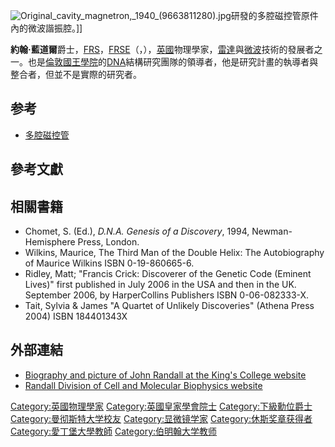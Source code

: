 {{NoteTA|G1=物理學}}
{{Infobox scientist
|name              = 約翰·藍道爾爵士<br />Sir John Randall
|image             =
|image_size        = 70px
|caption           = Sir John Turton Randall, FRSE at King's
|birth_date        = 1905年3月23日
|birth_place       = 英國[[兰开夏郡|兰开夏郡]]{{link-en|牛頓勒威洛斯|Newton-le-Willows}}
|death_date        = {{death date and age|df=yes|1984|6|16|1905|3|23}}
|death_place       = 英國[[蘇格蘭|蘇格蘭]][[愛丁堡|愛丁堡]]
|residence         = 
|citizenship       = 
|nationality       =
|field             = 实验[[物理學家|物理學家]]和[[生物物理学家|生物物理学家]]
|work_institutions = [[剑桥大学|剑桥大学]][[卡文迪许实验室|卡文迪许实验室]]<br>[[倫敦國王學院|倫敦國王學院]]<br>[[伯明翰大學|伯明翰大學]]<br>[[愛丁堡大学|愛丁堡大学]]
|alma_mater        = [[曼彻斯特大学|曼彻斯特大学]]<br>[[剑桥大学|剑桥大学]]
|doctoral_advisor  = [[File:Nobel_prize_medal.svg|20px]] [[威廉·劳伦斯·布拉格|威廉·劳伦斯·布拉格]]
|doctoral_students = 49{{citation needed|date=November 2011}}
|known_for         = 二战中英国和美国雷达站的大功率[[多腔磁控管|多腔磁控管]]<br>[[DNA|DNA]]結構研究<br>标记蛋白的[[中子衍射技术|中子衍射]]研究
|author_abbrev_bot =
|author_abbrev_zoo =
|influences        =
|influenced        = 
|prizes            = [[休斯奖章|休斯奖章]] <small>(1946)
|religion          =
|footnotes         =
|signature         =
}}
[[File:Original_cavity_magnetron,_1940_(9663811280).jpg|thumb]]研發的多腔磁控管原件內的微波諧振腔。]]

'''約翰·藍道爾'''爵士，[[皇家學會院士|FRS]]，[[愛丁堡皇家學會|FRSE]]（{{lang-en|Sir '''John Randall'''}}，{{bd|1905年|3月23日|1984年|6月16日}}），[[英國|英國]]物理學家，[[雷達|雷達]]與[[微波|微波]]技術的發展者之一。也是[[倫敦國王學院|倫敦國王學院]]的[[DNA|DNA]]結構研究團隊的領導者，他是研究計畫的執導者與整合者，但並不是實際的研究者。

== 参考 ==
* [[多腔磁控管|多腔磁控管]]

== 參考文獻 ==
{{reflist}}

==相關書籍==
*Chomet, S. (Ed.), ''D.N.A. Genesis of a Discovery'', 1994, Newman- Hemisphere Press, London.
*Wilkins, Maurice, The Third Man of the Double Helix: The Autobiography of Maurice Wilkins ISBN 0-19-860665-6.
*Ridley, Matt; "Francis Crick: Discoverer of the Genetic Code (Eminent Lives)" first published in July 2006 in the USA and then in the UK. September 2006, by HarperCollins Publishers ISBN 0-06-082333-X.
* Tait, Sylvia & James "A Quartet of Unlikely Discoveries" (Athena Press 2004) ISBN 184401343X

==外部連結==
*[http://www.kcl.ac.uk/about/history/archives/dna/individuals/randall.html Biography and picture of John Randall at the King's College website] {{Wayback|url=http://www.kcl.ac.uk/about/history/archives/dna/individuals/randall.html |date=20071027165558 }}
*[http://www.kcl.ac.uk/schools/biohealth/research/randall/ Randall Division of Cell and Molecular Biophysics website] {{Wayback|url=http://www.kcl.ac.uk/schools/biohealth/research/randall/ |date=20071012175727 }}

{{休斯奖章获得者}}
{{DEFAULTSORT: Randall, John}}
[[Category:英國物理學家|Category:英國物理學家]]
[[Category:英國皇家學會院士|Category:英國皇家學會院士]]
[[Category:下級勳位爵士|Category:下級勳位爵士]]
[[Category:曼彻斯特大学校友|Category:曼彻斯特大学校友]]
[[Category:显微镜学家|Category:显微镜学家]]
[[Category:休斯奖章获得者|Category:休斯奖章获得者]]
[[Category:愛丁堡大學教師|Category:愛丁堡大學教師]]
[[Category:伯明翰大学教师|Category:伯明翰大学教师]]